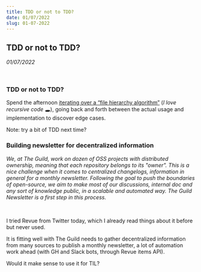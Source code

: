 ```yaml
---
title: TDD or not to TDD?
date: 01/07/2022
slug: 01-07-2022
---
```



## TDD or not to TDD?

_01/07/2022_

<br/>


### TDD or not to TDD?

Spend the afternoon [iterating over a “file hierarchy algorithm”](https://github.com/the-guild-org/the-guild-docs/pull/633) (_I love recursive code 🕳_), going back and forth between the actual usage and implementation to discover edge cases.

Note: try a bit of TDD next time?


### **Building newsletter for decentralized information**



_We, at The Guild, work on dozen of OSS projects with distributed ownership, meaning that each repository belongs to its "owner"._
_This is a nice challenge when it comes to centralized changelogs, information in general for a monthly newsletter._
_Following the goal to push the boundaries of open-source, we aim to make most of our discussions, internal doc and any sort of knowledge public, in a scalable and automated way._
_The Guild Newsletter is a first step in this process._

<br/>

I tried Revue from Twitter today, which I already read things about it before but never used.

It is fitting well with The Guild needs to gather decentralized information from many sources to publish a monthly newsletter, a lot of automation work ahead (with GH and Slack bots, through Revue items API).

Would it make sense to use it for TIL?
